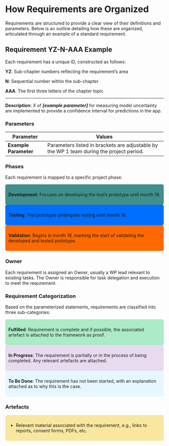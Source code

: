 # How Requirements are Organized

Requirements are structured to provide a clear view of their definitions and parameters. Below is an outline detailing how these are organized, articulated through an example of a standard requirement.

## Requirement YZ-N-AAA Example

Each requirement has a unique ID, constructed as follows:

**YZ**: Sub-chapter numbers reflecting the requirement's area

**N**: Sequential number within the sub-chapter

**AAA**: The first three letters of the chapter topic

------------------------------------------------------------------------

**Description:** *X* of ***\[example parameter\]*** for measuring model uncertainty are implemented to provide a confidence interval for predictions in the app.

### Parameters

| **Parameter**         | **Values**                                                                                       |
|------------------|------------------------------------------------------|
| **Example Parameter** | Parameters listed in brackets are adjustable by the WP 1 team during the project period.|

### Phases

Each requirement is mapped to a specific project phase:

<div style="background-color:#418f8c; padding:10px; border-radius:5px;">

**Development**: Focuses on developing the tool's prototype until month 18.

</div>

<div style="background-color:#006eff; padding:10px; border-radius:5px;">

**Testing**: The prototype undergoes testing until month 18.

</div>

<div style="background-color:#ff6900; padding:10px; border-radius:5px;">

**Validation**: Begins in month 18, marking the start of validating the developed and tested prototype.

</div>

### Owner

Each requirement is assigned an Owner, usually a WP lead relevant to existing tasks. The Owner is responsible for task delegation and execution to meet the requirement.

### Requirement Categorization

Based on the parameterized statements, requirements are classified into three sub-categories:

<div style="background-color:#abebc6; padding:10px; border-radius:5px;">

**Fulfilled**: Requirement is complete and if possible, the associated artefact is attached to the framework as proof.

</div>

<div style="background-color: #e8daef; padding:10px; border-radius:5px;">

**In Progress**: The requirement is partially or in the process of being completed. Any relevant artefacts are attached.

</div>

<div style="background-color:#e6f7ff; padding:10px; border-radius:5px;">

**To Be Done**: The requirement has not been started, with an explanation attached as to why this is the case.

</div>

### Artefacts

::: {style="background-color:#f9e79f; padding:10px; border-radius:5px;"}

- Relevant material associated with the requirement, e.g., links to reports, consent forms, PDFs, etc.
:::

